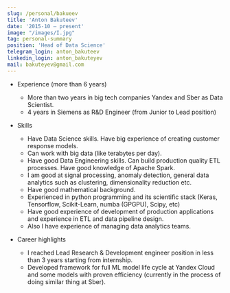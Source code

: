 ```yaml
---
slug: /personal/bakueev
title: 'Anton Bakuteev'
date: '2015-10 – present'
image: "/images/I.jpg"
tag: personal-summary
position: 'Head of Data Science'
telegram_login: anton_bakuteev
linkedin_login: anton_bakuteyev
mail: bakuteyev@gmail.com
---
```

* Experience (more than 6 years)
    * More than two years in big tech companies Yandex and Sber as Data Scientist.
    * 4 years in Siemens as R&D Engineer (from Junior to Lead position)

* Skills
    * Have Data Science skills. Have big experience of creating customer response models.
    * Can work with big data (like terabytes per day).
    * Have good Data Engineering skills. Can build production quality ETL processes. Have good knowledge of Apache Spark.
    * I am good at signal processing, anomaly detection, general data analytics such as clustering, dimensionality reduction etc.
    * Have good mathematical background.
    * Experienced in python programming and its scientific stack (Keras, Tensorflow, Scikit-Learn, numba (GPGPU), Scipy, etc)
    * Have good experience of development of production applications and experience in ETL and data pipeline design.
    * Also I have experience of managing data analytics teams. 

* Career highlights
    * I reached Lead Research & Development engineer position in less than 3 years starting from internship.
    * Developed framework for full ML model life cycle at Yandex Cloud and some models with proven efficiency (currently in the process of doing similar thing at Sber).
